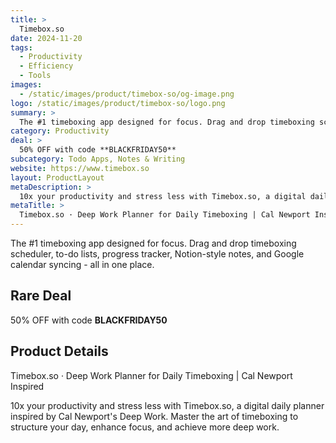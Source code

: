 ```yaml
---
title: >
  Timebox.so
date: 2024-11-20
tags:
  - Productivity
  - Efficiency
  - Tools
images:
  - /static/images/product/timebox-so/og-image.png
logo: /static/images/product/timebox-so/logo.png
summary: >
  The #1 timeboxing app designed for focus. Drag and drop timeboxing scheduler, to-do lists, progress tracker, Notion-style notes, and Google calendar syncing - all in one place.
category: Productivity
deal: >
  50% OFF with code **BLACKFRIDAY50**
subcategory: Todo Apps, Notes & Writing
website: https://www.timebox.so
layout: ProductLayout
metaDescription: >
  10x your productivity and stress less with Timebox.so, a digital daily planner inspired by Cal Newport's Deep Work. Master the art of timeboxing to structure your day, enhance focus, and achieve more deep work.
metaTitle: >
  Timebox.so · Deep Work Planner for Daily Timeboxing | Cal Newport Inspired
---
```

The #1 timeboxing app designed for focus. Drag and drop timeboxing scheduler, to-do lists, progress tracker, Notion-style notes, and Google calendar syncing - all in one place.

## Rare Deal

50% OFF with code **BLACKFRIDAY50**

## Product Details
Timebox.so · Deep Work Planner for Daily Timeboxing | Cal Newport Inspired

10x your productivity and stress less with Timebox.so, a digital daily planner inspired by Cal Newport's Deep Work. Master the art of timeboxing to structure your day, enhance focus, and achieve more deep work.
